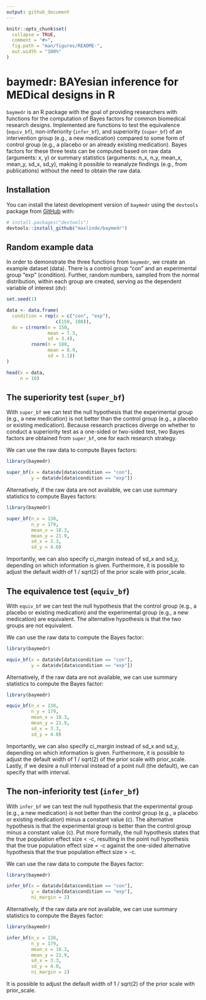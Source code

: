 ```yaml
---
output: github_document
---
```


<!-- README.md is generated from README.Rmd. Please edit that file -->

```r
knitr::opts_chunk$set(
  collapse = TRUE,
  comment = "#>",
  fig.path = "man/figures/README-",
  out.width = "100%"
)
```
# baymedr: BAYesian inference for MEDical designs in R

<!-- badges: start -->
<!-- badges: end -->

`baymedr` is an R package with the goal of providing researchers with functions for the computation of Bayes factors for common biomedical research designs. Implemented are functions to test the equivalence (`equiv_bf`), non-inferiority (`infer_bf`), and superiority (`super_bf`) of an intervention group (e.g., a new medication) compared to some form of control group (e.g., a placebo or an already existing medication). Bayes factors for these three tests can be computed based on raw data (arguments: x, y) or summary statistics (arguments: n_x, n_y, mean_x, mean_y, sd_x, sd_y), making it possible to reanalyze findings (e.g., from publications) without the need to obtain the raw data.

## Installation

You can install the latest development version of `baymedr` using the `devtools` package from [GitHub](https://github.com/) with:

``` r
# install.packages("devtools")
devtools::install_github("maxlinde/baymedr")
```

## Random example data

In order to demonstrate the three functions from `baymedr`, we create an example dataset (data). There is a control group "con" and an experimental group "exp" (condition). Further, random numbers, sampled from the normal distribution, within each group are created, serving as the dependent variable of interest (dv):

``` r
set.seed(1)

data <- data.frame(
  condition = rep(x = c("con", "exp"),
                  c(150, 180)),
  dv = c(rnorm(n = 150,
               mean = 7.3,
               sd = 3.4),
         rnorm(n = 180,
               mean = 8.9,
               sd = 3.1))
)

head(x = data,
     n = 10)
```

## The superiority test (`super_bf`)

With `super_bf` we can test the null hypothesis that the experimental group (e.g., a new medication) is not better than the control group (e.g., a placebo or existing medication). Because research practices diverge on whether to conduct a superiority test as a one-sided or two-sided test, two Bayes factors are obtained from `super_bf`, one for each research strategy.

We can use the raw data to compute Bayes factors:

``` r
library(baymedr)

super_bf(x = data$dv[data$condition == "con"],
         y = data$dv[data$condition == "exp"])
```

Alternatively, if the raw data are not available, we can use summary statistics to compute Bayes factors:

``` r
library(baymedr)

super_bf(n_x = 138,
         n_y = 179,
         mean_x = 18.3,
         mean_y = 21.9,
         sd_x = 3.3,
         sd_y = 4.0)
```

Importantly, we can also specify ci_margin instead of sd_x and sd_y, depending on which information is given. Furthermore, it is possible to adjust the default width of 1 / sqrt(2) of the prior scale with prior_scale.

## The equivalence test (`equiv_bf`)

With `equiv_bf` we can test the null hypothesis that the control group (e.g., a placebo or existing medication) and the experimental group (e.g., a new medication) are equivalent. The alternative hypothesis is that the two groups are not equivalent.

We can use the raw data to compute the Bayes factor:

``` r
library(baymedr)

equiv_bf(x = data$dv[data$condition == "con"],
         y = data$dv[data$condition == "exp"])
```

Alternatively, if the raw data are not available, we can use summary statistics to compute the Bayes factor:

``` r
library(baymedr)

equiv_bf(n_x = 138,
         n_y = 179,
         mean_x = 18.3,
         mean_y = 21.9,
         sd_x = 3.3,
         sd_y = 4.0)
```

Importantly, we can also specify ci_margin instead of sd_x and sd_y, depending on which information is given. Furthermore, it is possible to adjust the default width of 1 / sqrt(2) of the prior scale with prior_scale. Lastly, if we desire a null interval instead of a point null (the default), we can specify that with interval.

## The non-inferiority test (`infer_bf`)

With `infer_bf` we can test the null hypothesis that the experimental group (e.g., a new medication) is not better than the control group (e.g., a placebo or existing medication) minus a constant value (c). The alternative hypothesis is that the experimental group is better than the control group minus a constant value (c). Put more formally, the null hypothesis states that the true population effect size < -c, resulting in the point null hypothesis that the true population effect size = -c against the one-sided alternative hypothesis that the true population effect size > -c.

We can use the raw data to compute the Bayes factor:

``` r
library(baymedr)

infer_bf(x = data$dv[data$condition == "con"],
         y = data$dv[data$condition == "exp"],
         ni_margin = 2)
```

Alternatively, if the raw data are not available, we can use summary statistics to compute the Bayes factor:

``` r
library(baymedr)

infer_bf(n_x = 138,
         n_y = 179,
         mean_x = 18.3,
         mean_y = 21.9,
         sd_x = 3.3,
         sd_y = 4.0,
         ni_margin = 2)
```

It is possible to adjust the default width of 1 / sqrt(2) of the prior scale with prior_scale.
